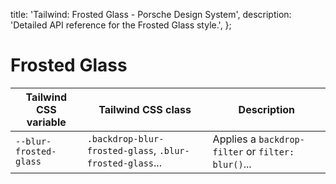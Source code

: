 
  title: 'Tailwind: Frosted Glass - Porsche Design System',
  description: 'Detailed API reference for the Frosted Glass style.',
};

# Frosted Glass

<TableOfContents headings={[]} />

| Tailwind CSS variable  | Tailwind CSS class                                       | Description                                        |
| ---------------------- | -------------------------------------------------------- | -------------------------------------------------- |
| `--blur-frosted-glass` | `.backdrop-blur-frosted-glass`, `.blur-frosted-glass`... | Applies a `backdrop-filter` or `filter: blur()`... |
